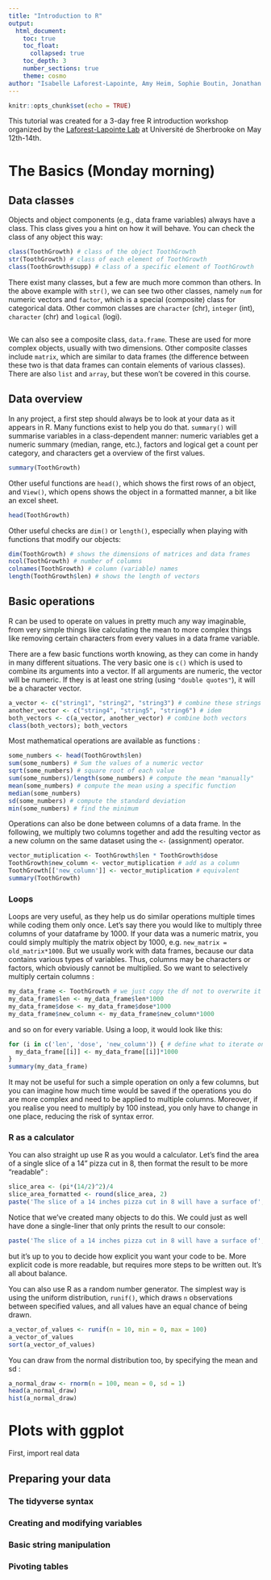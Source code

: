 ```yaml
---
title: "Introduction to R"
output:
  html_document:
    toc: true
    toc_float:
      collapsed: true
    toc_depth: 3
    number_sections: true
    theme: cosmo
author: "Isabelle Laforest-Lapointe, Amy Heim, Sophie Boutin, Jonathan Rondeau-Leclaire"
---
```


```r
knitr::opts_chunk$set(echo = TRUE)
```

This tutorial was created for a 3-day free R introduction workshop organized by the [Laforest-Lapointe Lab](https://www.laforestlab.com/) at Université de Sherbrooke on May 12th-14th.

# The Basics (Monday morning)

## Data classes

Objects and object components (e.g., data frame variables) always have a class. This class gives you a hint on how it will behave. You can check the class of any object this way:

```r
class(ToothGrowth) # class of the object ToothGrowth
str(ToothGrowth) # class of each element of ToothGrowth
class(ToothGrowth$supp) # class of a specific element of ToothGrowth
```
There exist many classes, but a few are much more common than others. In the above example with `str()`, we can see two other classes, namely `num` for numeric vectors and `factor`, which is a special (composite) class for categorical data. Other common classes are `character` (chr), `integer` (int), `character` (chr) and `logical` (logi). 

```r

```

We can also see a composite class, `data.frame`. These are used for more complex objects, usually with two dimensions. Other composite classes include `matrix`, which are similar to data frames (the difference between these two is that data frames can contain elements of various classes). There are also `list` and `array`, but these won't be covered in this course.



## Data overview

In any project, a first step should always be to look at your data as it appears in R. Many functions exist to help you do that. `summary()` will summarise variables in a class-dependent manner: numeric variables get a numeric summary (median, range, etc.), factors and logical get a count per category, and characters get a overview of the first values.

```r
summary(ToothGrowth)
```

Other useful functions are `head()`, which shows the first rows of an object, and `View()`, which opens shows the object in a formatted manner, a bit like an excel sheet.

```r
head(ToothGrowth)
```

Other useful checks are `dim()` or `length()`, especially when playing with functions that modify our objects: 

```r
dim(ToothGrowth) # shows the dimensions of matrices and data frames
ncol(ToothGrowth) # number of columns
colnames(ToothGrowth) # column (variable) names
length(ToothGrowth$len) # shows the length of vectors
```

## Basic operations

R can be used to operate on values in pretty much any way imaginable, from very simple things like calculating the mean to more complex things like removing certain characters from every values in a data frame variable.

There are a few basic functions worth knowing, as they can come in handy in many different situations. The very basic one is `c()` which is used to combine its arguments into a vector. If all arguments are numeric, the vector will be numeric. If they is at least one string (using `"double quotes"`), it will be a character vector.

```r
a_vector <- c("string1", "string2", "string3") # combine these strings into a vector
another_vector <- c("string4", "string5", "string6") # idem
both_vectors <- c(a_vector, another_vector) # combine both vectors
class(both_vectors); both_vectors
```
Most mathematical operations are available as functions :
```r
some_numbers <- head(ToothGrowth$len)
sum(some_numbers) # Sum the values of a numeric vector
sqrt(some_numbers) # square root of each value
sum(some_numbers)/length(some_numbers) # compute the mean "manually"
mean(some_numbers) # compute the mean using a specific function
median(some_numbers)
sd(some_numbers) # compute the standard deviation
min(some_numbers) # find the minimum
```

Operations can also be done between columns of a data frame. In the following, we multiply two columns together and add the resulting vector as a new column on the same dataset using the `<-` (assignment) operator.
```r
vector_mutiplication <- ToothGrowth$len * ToothGrowth$dose
ToothGrowth$new_column <- vector_mutiplication # add as a column
ToothGrowth[['new_column']] <- vector_mutiplication # equivalent
summary(ToothGrowth) 
```

### Loops

Loops are very useful, as they help us do similar operations multiple times while coding them only once. Let's say there you would like to multiply three columns of your dataframe by 1000. If your data was a numeric matrix, you could simply multiply the matrix object by 1000, e.g. `new_matrix = old_matrix*1000`. But we usually work with data frames, because our data contains various types of variables. Thus, columns may be characters or factors, which obviously cannot be multiplied. So we want to selectively multiply certain columns :

```r
my_data_frame <- ToothGrowth # we just copy the df not to overwrite it
my_data_frame$len <- my_data_frame$len*1000
my_data_frame$dose <- my_data_frame$dose*1000
my_data_frame$new_column <- my_data_frame$new_column*1000
```
and so on for every variable. Using a loop, it would look like this:
```r
for (i in c('len', 'dose', 'new_column')) { # define what to iterate on
  my_data_frame[[i]] <- my_data_frame[[i]]*1000
}
summary(my_data_frame)
```
It may not be useful for such a simple operation on only a few columns, but you can imagine how much time would be saved if the operations you do are more complex and need to be applied to multiple columns. Moreover, if you realise you need to multiply by 100 instead, you only have to change in one place, reducing the risk of syntax error.


### R as a calculator

You can also straight up use R as you would a calculator. Let's find the area of a single slice of a 14" pizza cut in 8, then format the result to be more "readable" :

```r
slice_area <- (pi*(14/2)^2)/4
slice_area_formatted <- round(slice_area, 2)
paste('The slice of a 14 inches pizza cut in 8 will have a surface of', slice_area_formatted, "square inches.")
```

Notice that we've created many objects to do this. We could just as well have done a single-liner that only prints the result to our console:
```r
paste('The slice of a 14 inches pizza cut in 8 will have a surface of', round((pi*(14/2)^2)/4, 2), "square inches.")
```
but it's up to you to decide how explicit you want your code to be. More explicit code is more readable, but requires more steps to be written out. It's all about balance.


You can also use R as a random number generator. The simplest way is using the uniform distribution, `runif()`, which draws `n` observations between specified values, and all values have an equal chance of being drawn.

```r
a_vector_of_values <- runif(n = 10, min = 0, max = 100)
a_vector_of_values
sort(a_vector_of_values)
```
You can draw from the normal distribution too, by specifying the mean and sd :

```r
a_normal_draw <- rnorm(n = 100, mean = 0, sd = 1)
head(a_normal_draw)
hist(a_normal_draw)
```

# Plots with ggplot

First, import real data

## Preparing your data

### The tidyverse syntax

### Creating and modifying variables

### Basic string manipulation

### Pivoting tables

### 

```r

```
